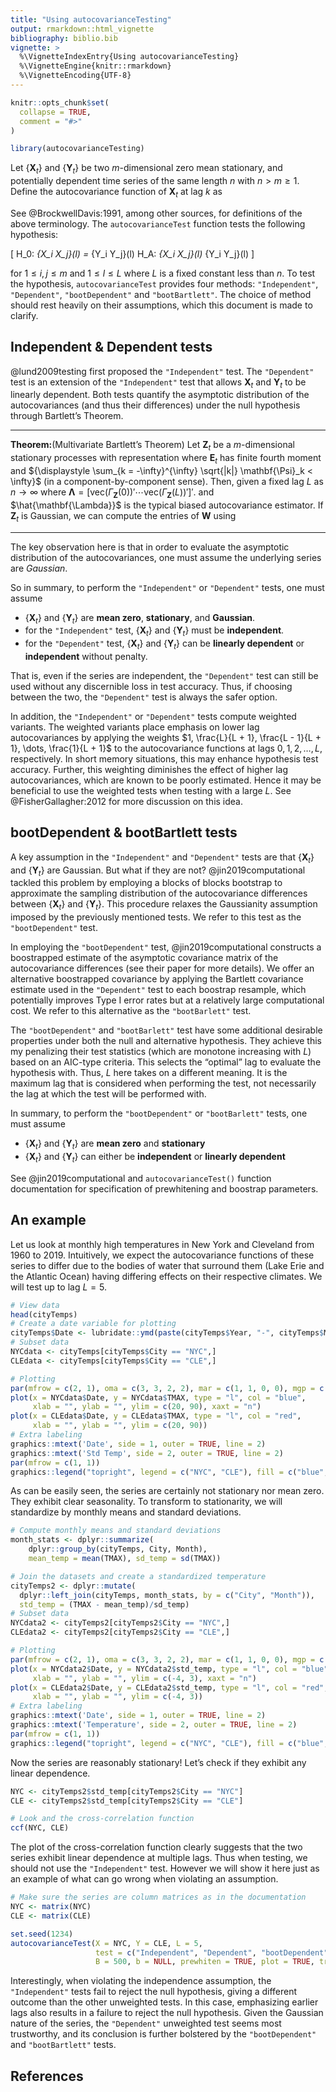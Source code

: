 ```yaml
---
title: "Using autocovarianceTesting"
output: rmarkdown::html_vignette
bibliography: biblio.bib
vignette: >
  %\VignetteIndexEntry{Using autocovarianceTesting}
  %\VignetteEngine{knitr::rmarkdown}
  %\VignetteEncoding{UTF-8}
---
```


```r
knitr::opts_chunk$set(
  collapse = TRUE,
  comment = "#>"
)
```

```r
library(autocovarianceTesting)
```

Let $\{\mathbf{X}_t\}$ and $\{\mathbf{Y}_t\}$ be two $m$-dimensional zero mean stationary, and potentially dependent time series of the same length $n$ with $n > m \geq 1$. Define the autocovariance function of $\mathbf{X}_t$ at lag $k$ as

\begin{equation*}
    \Gamma_{\mathbf{X}}(k) = E [ \mathbf{X}_{t} \mathbf{X}_{t-k}' ] = 
    \begin{bmatrix}
    \gamma_{X_1 X_1} (k) & \cdots & \gamma_{X_1 X_m} (k) \\
    \vdots & \ddots & \vdots \\
    \gamma_{X_m X_1}(k) & \cdots & \gamma_{X_m X_m}(k)
    \end{bmatrix}
\end{equation*}

See @BrockwellDavis:1991, among other sources, for definitions of the above terminology. The `autocovarianceTest` function tests the following hypothesis:

\[ H_0: \gamma_{X_i X_j}(l) =  \gamma_{Y_i Y_j}(l) \hspace{2mm} \text{ vs } \hspace{2mm}  H_A: \gamma_{X_i X_j}(l) \neq \gamma_{Y_i Y_j}(l) \] 

for $1 \leq i, j \leq m$ and $1 \leq l \leq L$ where $L$ is a fixed constant less than $n$. To test the hypothesis, `autocovarianceTest` provides four methods: `"Independent"`, `"Dependent"`, `"bootDependent"` and `"bootBartlett"`. The choice of method should rest heavily on their assumptions, which this document is made to clarify.

## Independent & Dependent tests

@lund2009testing first proposed the `"Independent"` test. The `"Dependent"` test is an extension of the `"Independent"` test that allows $\mathbf{X}_t$ and $\mathbf{Y}_t$ to be linearly dependent. Both tests quantify the asymptotic distribution of the autocovariances (and thus their differences) under the null hypothesis through Bartlett's Theorem. 

<hr>
**Theorem:**(Multivariate Bartlett's Theorem) Let $\mathbf{Z}_t$ be a $m$-dimensional stationary processes with representation
\begin{equation*}
\mathbf{Z}_t = \sum_{k= -\infty}^{\infty} \mathbf{\Psi}_k \mathbf{E}_{t-k} \hspace{4mm} \mathbf{E}_t \sim \text{IID}(\mathbf{0},\mathbf{\Sigma})
\end{equation*}
where $\mathbf{E}_t$ has finite fourth moment and ${\displaystyle \sum_{k = -\infty}^{\infty} \sqrt{|k|} \mathbf{\Psi}_k < \infty}$ (in a component-by-component sense). Then, given a fixed lag $L$
\begin{equation*}
\sqrt{n} (\hat{\mathbf{\Lambda}} - \mathbf{\Lambda}) \xrightarrow{d} MVN \left( \mathbf{0}, \mathbf{W} \right)
\end{equation*}
as $n \rightarrow \infty$ where $\mathbf{\Lambda} = [\text{vec}(\Gamma_{\mathbf{Z}}(0))' \cdots \text{vec}(\Gamma_{\mathbf{Z}}(L))']'$. and $\hat{\mathbf{\Lambda}}$ is the typical biased autocovariance estimator. If $\mathbf{Z}_t$ is Gaussian, we can compute the entries of $\mathbf{W}$ using
\begin{align*}
& \lim_{n \rightarrow \infty} n \text{Cov}(\hat{\gamma}_{ab}(p), \hat{\gamma}_{cd}(q)) = \sum_{r = - \infty}^\infty  \gamma_{ac}(r)\gamma_{bd}(r - p + q) +  \gamma_{ad}(r + q) \gamma_{bc}(r - p)
\end{align*}
<hr>

The key observation here is that in order to evaluate the asymptotic distribution of the autocovariances, one must assume the underlying series are *Gaussian*.

So in summary, to perform the `"Independent"` or `"Dependent"` tests, one must assume

* $\{\mathbf{X}_t\}$ and $\{\mathbf{Y}_t\}$ are **mean zero**, **stationary**, and **Gaussian**.
* for the `"Independent"` test, $\{\mathbf{X}_t\}$ and $\{\mathbf{Y}_t\}$ must be **independent**.
* for the `"Dependent"` test, $\{\mathbf{X}_t\}$ and $\{\mathbf{Y}_t\}$ can be **linearly dependent** or  **independent** without penalty.

That is, even if the series are independent, the `"Dependent"` test can still be used without any discernible loss in test accuracy. Thus, if choosing between the two, the `"Dependent"` test is always the safer option.

In addition, the `"Independent"` or `"Dependent"` tests compute weighted variants. The weighted variants place emphasis on lower lag autocovariances by applying the weights $1, \frac{L}{L + 1}, \frac{L - 1}{L + 1}, \dots, \frac{1}{L + 1}$ to the autocovariance functions at lags $0, 1, 2, \dots, L$, respectively. In short memory situations, this may enhance hypothesis test accuracy. Further, this weighting diminishes the effect of higher lag autocovariances, which are known to be poorly estimated. Hence it may be beneficial to use the weighted tests when testing with a large $L$. See @FisherGallagher:2012 for more discussion on this idea.

## bootDependent & bootBartlett tests

A key assumption in the `"Independent"` and `"Dependent"` tests are that $\{\mathbf{X}_t\}$ and $\{\mathbf{Y}_t\}$ are Gaussian. But what if they are not? @jin2019computational tackled this problem by employing a blocks of blocks bootstrap to approximate the sampling distribution of the autocovariance differences between $\{\mathbf{X}_t\}$ and $\{\mathbf{Y}_t\}$. This procedure relaxes the Gaussianity assumption imposed by the previously mentioned tests. We refer to this test as the `"bootDependent"` test.

In employing the `"bootDependent"` test, @jin2019computational constructs a boostrapped estimate of the asymptotic covariance matrix of the autocovariance differences (see their paper for more details). We offer an alternative boostrapped covariance by applying the Bartlett covariance estimate used in the `"Dependent"` test to each boostrap resample, which potentially improves Type I error rates but at a relatively large computational cost. We refer to this alternative as the `"bootBarlett"` test.

The `"bootDependent"` and `"bootBarlett"` test have some additional desirable properties under both the null and alternative hypothesis. They achieve this my penalizing their test statistics (which are monotone increasing with $L$) based on an AIC-type criteria. This selects the "optimal" lag to evaluate the hypothesis with. Thus, $L$ here takes on a different meaning. It is the maximum lag that is considered when performing the test, not necessarily the lag at which the test will be performed with.

In summary, to perform the `"bootDependent"` or `"bootBarlett"` tests, one must assume

* $\{\mathbf{X}_t\}$ and $\{\mathbf{Y}_t\}$ are **mean zero** and **stationary**
* $\{\mathbf{X}_t\}$ and $\{\mathbf{Y}_t\}$ can either be **independent** or **linearly dependent**

See @jin2019computational and `autocovarianceTest()` function documentation for specification of prewhitening and boostrap parameters.

## An example

Let us look at monthly high temperatures in New York and Cleveland from 1960 to 2019. Intuitively, we expect the autocovariance functions of these series to differ due to the bodies of water that surround them (Lake Erie and the Atlantic Ocean) having differing effects on their respective climates. We will test up to lag $L = 5$.

```r
# View data
head(cityTemps)
# Create a date variable for plotting
cityTemps$Date <- lubridate::ymd(paste(cityTemps$Year, "-", cityTemps$Month, "-", 1))
# Subset data
NYCdata <- cityTemps[cityTemps$City == "NYC",]
CLEdata <- cityTemps[cityTemps$City == "CLE",]

# Plotting
par(mfrow = c(2, 1), oma = c(3, 3, 2, 2), mar = c(1, 1, 0, 0), mgp = c(1, 1, 0), xpd = NA)
plot(x = NYCdata$Date, y = NYCdata$TMAX, type = "l", col = "blue", 
     xlab = "", ylab = "", ylim = c(20, 90), xaxt = "n")
plot(x = CLEdata$Date, y = CLEdata$TMAX, type = "l", col = "red", 
     xlab = "", ylab = "", ylim = c(20, 90))
# Extra labeling
graphics::mtext('Date', side = 1, outer = TRUE, line = 2)
graphics::mtext('Std Temp', side = 2, outer = TRUE, line = 2)
par(mfrow = c(1, 1))
graphics::legend("topright", legend = c("NYC", "CLE"), fill = c("blue","red"), cex = 0.5)
```

As can be easily seen, the series are certainly not stationary nor mean zero. They exhibit clear seasonality. To transform to stationarity, we will standardize by monthly means and standard deviations.

```r
# Compute monthly means and standard deviations
month_stats <- dplyr::summarize(
    dplyr::group_by(cityTemps, City, Month), 
    mean_temp = mean(TMAX), sd_temp = sd(TMAX))

# Join the datasets and create a standardized temperature
cityTemps2 <- dplyr::mutate(
  dplyr::left_join(cityTemps, month_stats, by = c("City", "Month")), 
  std_temp = (TMAX - mean_temp)/sd_temp)
# Subset data
NYCdata2 <- cityTemps2[cityTemps2$City == "NYC",]
CLEdata2 <- cityTemps2[cityTemps2$City == "CLE",]

# Plotting
par(mfrow = c(2, 1), oma = c(3, 3, 2, 2), mar = c(1, 1, 0, 0), mgp = c(1, 1, 0), xpd = NA)
plot(x = NYCdata2$Date, y = NYCdata2$std_temp, type = "l", col = "blue", 
     xlab = "", ylab = "", ylim = c(-4, 3), xaxt = "n")
plot(x = CLEdata2$Date, y = CLEdata2$std_temp, type = "l", col = "red", 
     xlab = "", ylab = "", ylim = c(-4, 3))
# Extra labeling
graphics::mtext('Date', side = 1, outer = TRUE, line = 2)
graphics::mtext('Temperature', side = 2, outer = TRUE, line = 2)
par(mfrow = c(1, 1))
graphics::legend("topright", legend = c("NYC", "CLE"), fill = c("blue","red"), cex = 0.5)

```

Now the series are reasonably stationary! Let's check if they exhibit any linear dependence.

```r
NYC <- cityTemps2$std_temp[cityTemps2$City == "NYC"]
CLE <- cityTemps2$std_temp[cityTemps2$City == "CLE"]

# Look and the cross-correlation function
ccf(NYC, CLE)
```

The plot of the cross-correlation function clearly suggests that the two series exhibit linear dependence at multiple lags. Thus when testing, we should not use the `"Independent"` test. However we will show it here just as an example of what can go wrong when violating an assumption.

```r
# Make sure the series are column matrices as in the documentation
NYC <- matrix(NYC)
CLE <- matrix(CLE)

set.seed(1234)
autocovarianceTest(X = NYC, Y = CLE, L = 5, 
                   test = c("Independent", "Dependent", "bootDependent", "bootBartlett"), 
                   B = 500, b = NULL, prewhiten = TRUE, plot = TRUE, trunc = NULL)
```

Interestingly, when violating the independence assumption, the `"Independent"` tests fail to reject the null hypothesis, giving a different outcome than the other unweighted tests. In this case, emphasizing earlier lags also results in a failure to reject the null hypothesis. Given the Gaussian nature of the series, the `"Dependent"` unweighted test seems most trustworthy, and its conclusion is further bolstered by the 
`"bootDependent"` and `"bootBartlett"` tests.

## References

